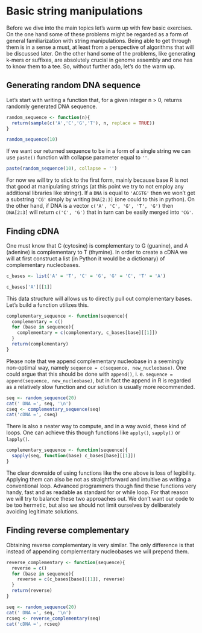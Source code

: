 # Basic string manipulations {#basic}

Before we dive into the main topics let's warm up with few basic exercises. On the one hand some of these problems might be regarded as a form of general familiarization with string manipulations. Being able to get through them is in a sense a must, at least from a perspective of algorithms that will be discussed later. On the other hand some of the problems, like generating k-mers or suffixes, are absolutely crucial in genome assembly and one has to know them to a tee. So, without further ado, let's do the warm up.

## Generating random DNA sequence

Let's start with writing a function that, for a given integer n > 0, returns randomly generated DNA sequence.

```r
random_sequence <- function(n){
  return(sample(c('A','C','G','T'), n, replace = TRUE))
}

random_sequence(10)
```
If we want our returned sequence to be in a form of a single string we can use `paste()` function with collapse parameter equal to `''`.

```r
paste(random_sequence(10), collapse = '')
```

For now we will try to stick to the first form, mainly because base R is not that good at manipulating strings (at this point we try to not employ any additional libraries like stringr). If a `DNA` is equal to `'ACGTG'` then we won't get a substring `'CG'` simply by writing `DNA[2:3]` (one could to this in python). On the other hand, if DNA is a vector `c('A', 'C', 'G', 'T', 'G')` then `DNA[2:3]` will return `c('C', 'G')` that in turn can be easily merged into `'CG'`.

## Finding cDNA

One must know that C (cytosine) is complementary to G (guanine), and A (adenine) is complementary to T (thymine). In order to create a cDNA we will at first construct a list (in Python it would be a dictionary) of complementary nucleobases.

```r
c_bases <- list('A' = 'T', 'C' = 'G', 'G' = 'C', 'T' = 'A')

c_bases['A'][[1]]
```
This data structure will allows us to directly pull out complementary bases. Let's build a function utilizes this.

```r
complementary_sequence <- function(sequence){
  complementary = c()
  for (base in sequence){
    complementary = c(complementary, c_bases[base][[1]])
  }
  return(complementary)
}
```

Please note that we append complementary nucleobase in a seemingly non-optimal way, namely `sequence = c(sequence, new_nucleobase)`. One could argue that this should be done with `append()`, i. e. `sequence = append(sequence, new_nucleobase)`, but in fact the append in R is regarded as a relatively slow function and our solution is usually more recommended. 

```r
seq <- random_sequence(20)
cat(' DNA =', seq, '\n')
cseq <- complementary_sequence(seq)
cat('cDNA =', cseq)
```

There is also a neater way to compute, and in a way avoid, these kind of loops. One can achieve this though functions like `apply()`, `sapply()` or `lapply()`.

```r
complementary_sequence <- function(sequence){
  sapply(seq, function(base) c_bases[base][[1]])
}
```

The clear downside of using functions like the one above is loss of legibility. Applying them can also be not as straightforward and intuitive as writing a conventional loop. Advanced programmers though find these functions very handy, fast and as readable as standard for or while loop. For that reason we will try to balance these two approaches out. We don't want our code to be too hermetic, but also we should not limit ourselves by deliberately avoiding legitimate solutions.

## Finding reverse complementary

Obtaining reverse complementary is very similar. The only difference is that instead of appending complementary nucleobases we will prepend them.

```r
reverse_complementary <- function(sequence){
  reverse = c()
  for (base in sequence){
    reverse = c(c_bases[base][[1]], reverse)
  }
  return(reverse)
}
```

```r
seq <- random_sequence(20)
cat(' DNA =', seq, '\n')
rcseq <- reverse_complementary(seq)
cat('cDNA =', rcseq)
```






